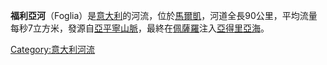 {{Infobox river
  | name              = 福利亞河
  | image             = PesaroFoglia2.JPG
  | image_caption     = [[佩萨罗|佩萨罗]]段福利亞河
  | source1_location  = [[阿雷佐省|阿雷佐省]]内靠近[[塞斯蒂诺|塞斯蒂诺]]
  | mouth_location    = [[亚得里亚海|亚得里亚海]]靠近[[佩萨罗|佩萨罗]]
  | progression       = 
  | subdivision_type1 = 国家
  | subdivision_name1 = {{ITA}}
  | location          = 
  | etymology         = 
  | length            = {{convert|90|km|mi}}
  | source1_elevation = {{convert|980|m|ft}} 
  | mouth_elevation   =
  | discharge1_avg    = {{convert|7|m3/s|cuft/s}} 
}}
'''福利亞河'''（Foglia）是[[意大利|意大利]]的河流，位於[[馬爾凱|馬爾凱]]，河道全長90公里，平均流量每秒7立方米，發源自[[亞平寧山脈|亞平寧山脈]]，最終在[[佩薩羅|佩薩羅]]注入[[亞得里亞海|亞得里亞海]]。

{{Italy-geo-stub}}
{{DEFAULTSORT:Foglia}}
[[Category:意大利河流|Category:意大利河流]]